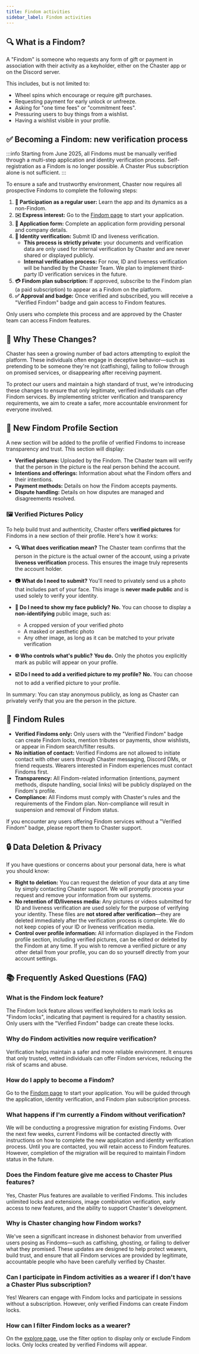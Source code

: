 ```yaml
---
title: Findom activities
sidebar_label: Findom activities
---
```

## 🔍 What is a Findom?

A "Findom" is someone who requests any form of gift or payment in association with their activity as a keyholder, either on the Chaster app or on the Discord server.

This includes, but is not limited to:

* Wheel spins which encourage or require gift purchases.
* Requesting payment for early unlock or unfreeze.
* Asking for "one time fees" or "commitment fees".
* Pressuring users to buy things from a wishlist.
* Having a wishlist visible in your profile.


## ✅ Becoming a Findom: new verification process

:::info
Starting from June 2025, all Findoms must be manually verified through a multi-step application and identity verification process. Self-registration as a Findom is no longer possible. A Chaster Plus subscription alone is not sufficient.
:::

To ensure a safe and trustworthy environment, Chaster now requires all prospective Findoms to complete the following steps:

1. **📱 Participation as a regular user:** Learn the app and its dynamics as a non-Findom.
2. **✉️ Express interest:** Go to the [Findom page](https://chaster.app/plus/findoms) to start your application.
3. **📝 Application form:** Complete an application form providing personal and company details.
4. **🪪 Identity verification:** Submit ID and liveness verification.
    - **This process is strictly private:** your documents and verification data are only used for internal verification by Chaster and are never shared or displayed publicly.
    - **Internal verification process:** For now, ID and liveness verification will be handled by the Chaster Team. We plan to implement third-party ID verification services in the future.
5. **💳 Findom plan subscription:** If approved, subscribe to the Findom plan (a paid subscription) to appear as a Findom on the platform.
6. **✅ Approval and badge:** Once verified and subscribed, you will receive a "Verified Findom" badge and gain access to Findom features.

Only users who complete this process and are approved by the Chaster team can access Findom features.


## 🚨 Why These Changes?

Chaster has seen a growing number of bad actors attempting to exploit the platform. These individuals often engage in deceptive behavior—such as pretending to be someone they're not (catfishing), failing to follow through on promised services, or disappearing after receiving payment.

To protect our users and maintain a high standard of trust, we're introducing these changes to ensure that only legitimate, verified individuals can offer Findom services. By implementing stricter verification and transparency requirements, we aim to create a safer, more accountable environment for everyone involved.


## 👤 New Findom Profile Section

A new section will be added to the profile of verified Findoms to increase transparency and trust. This section will display:

* **Verified pictures:** Uploaded by the Findom. The Chaster team will verify that the person in the picture is the real person behind the account.
* **Intentions and offerings:** Information about what the Findom offers and their intentions.
* **Payment methods:** Details on how the Findom accepts payments.
* **Dispute handling:** Details on how disputes are managed and disagreements resolved.


### 🖼️ Verified Pictures Policy

To help build trust and authenticity, Chaster offers **verified pictures** for Findoms in a new section of their profile. Here's how it works:

* **🔍 What does verification mean?**
  The Chaster team confirms that the person in the picture is the actual owner of the account, using a private **liveness verification** process. This ensures the image truly represents the account holder.

* **📷 What do I need to submit?**
  You'll need to privately send us a photo that includes part of your face. This image is **never made public** and is used solely to verify your identity.

* **👀 Do I need to show my face publicly?**
  **No.** You can choose to display a **non-identifying** public image, such as:

  * A cropped version of your verified photo
  * A masked or aesthetic photo
  * Any other image, as long as it can be matched to your private verification

* **🌐 Who controls what's public?**
  **You do.** Only the photos you explicitly mark as public will appear on your profile.

* **☑️ Do I need to add a verified picture to my profile?**
  **No.** You can choose not to add a verified picture to your profile.

In summary: You can stay anonymous publicly, as long as Chaster can privately verify that you are the person in the picture.


## 📃 Findom Rules

* **Verified Findoms only:** Only users with the "Verified Findom" badge can create Findom locks, mention tributes or payments, show wishlists, or appear in Findom search/filter results.
* **No initiation of contact:** Verified Findoms are not allowed to initiate contact with other users through Chaster messaging, Discord DMs, or friend requests. Wearers interested in Findom experiences must contact Findoms first.
* **Transparency:** All Findom-related information (intentions, payment methods, dispute handling, social links) will be publicly displayed on the Findom's profile.
* **Compliance:** All Findoms must comply with Chaster's rules and the requirements of the Findom plan. Non-compliance will result in suspension and removal of Findom status.

If you encounter any users offering Findom services without a "Verified Findom" badge, please report them to Chaster support.


## 🔒 Data Deletion & Privacy

If you have questions or concerns about your personal data, here is what you should know:

- **Right to deletion:** You can request the deletion of your data at any time by simply contacting Chaster support. We will promptly process your request and remove your information from our systems.
- **No retention of ID/liveness media:** Any pictures or videos submitted for ID and liveness verification are used solely for the purpose of verifying your identity. These files are **not stored after verification**—they are deleted immediately after the verification process is complete. We do not keep copies of your ID or liveness verification media.
- **Control over profile information:** All information displayed in the Findom profile section, including verified pictures, can be edited or deleted by the Findom at any time. If you wish to remove a verified picture or any other detail from your profile, you can do so yourself directly from your account settings.


## 📚 Frequently Asked Questions (FAQ)

### What is the Findom lock feature?

The Findom lock feature allows verified keyholders to mark locks as "Findom locks", indicating that payment is required for a chastity session. Only users with the "Verified Findom" badge can create these locks.

### Why do Findom activities now require verification?

Verification helps maintain a safer and more reliable environment. It ensures that only trusted, vetted individuals can offer Findom services, reducing the risk of scams and abuse.

### How do I apply to become a Findom?

Go to the [Findom page](https://chaster.app/plus/findoms) to start your application. You will be guided through the application, identity verification, and Findom plan subscription process.

### What happens if I'm currently a Findom without verification?

We will be conducting a progressive migration for existing Findoms. Over the next few weeks, current Findoms will be contacted directly with instructions on how to complete the new application and identity verification process. Until you are contacted, you will retain access to Findom features. However, completion of the migration will be required to maintain Findom status in the future.

### Does the Findom feature give me access to Chaster Plus features?

Yes, Chaster Plus features are available to verified Findoms. This includes unlimited locks and extensions, image combination verification, early access to new features, and the ability to support Chaster's development.

### Why is Chaster changing how Findom works?

We've seen a significant increase in dishonest behavior from unverified users posing as Findoms—such as catfishing, ghosting, or failing to deliver what they promised. These updates are designed to help protect wearers, build trust, and ensure that all Findom services are provided by legitimate, accountable people who have been carefully verified by Chaster.

### Can I participate in Findom activities as a wearer if I don't have a Chaster Plus subscription?

Yes! Wearers can engage with Findom locks and participate in sessions without a subscription. However, only verified Findoms can create Findom locks.

### How can I filter Findom locks as a wearer?

On the [explore page](https://chaster.app/explore), use the filter option to display only or exclude Findom locks. Only locks created by verified Findoms will appear.
